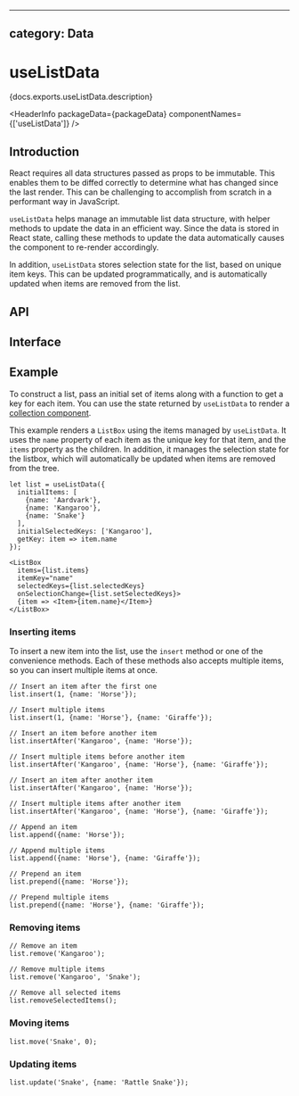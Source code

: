 <!-- Copyright 2020 Adobe. All rights reserved.
This file is licensed to you under the Apache License, Version 2.0 (the "License");
you may not use this file except in compliance with the License. You may obtain a copy
of the License at http://www.apache.org/licenses/LICENSE-2.0
Unless required by applicable law or agreed to in writing, software distributed under
the License is distributed on an "AS IS" BASIS, WITHOUT WARRANTIES OR REPRESENTATIONS
OF ANY KIND, either express or implied. See the License for the specific language
governing permissions and limitations under the License. -->



---
category: Data
---

# useListData

<p>{docs.exports.useListData.description}</p>

<HeaderInfo
  packageData={packageData}
  componentNames={['useListData']} />

## Introduction

React requires all data structures passed as props to be immutable. This enables them to be diffed correctly to determine
what has changed since the last render. This can be challenging to accomplish from scratch in a performant way in JavaScript. 

`useListData` helps manage an immutable list data structure, with helper methods to update the data in an efficient way.
Since the data is stored in React state, calling these methods to update the data automatically causes the component
to re-render accordingly.

In addition, `useListData` stores selection state for the list, based on unique item keys. This can be updated programmatically,
and is automatically updated when items are removed from the list.

## API

<FunctionAPI function={docs.exports.useListData} links={docs.links} />

## Interface

<ClassAPI links={docs.links} class={docs.links[docs.exports.useListData.return.base.id]} />

## Example

To construct a list, pass an initial set of items along with a function to get a key for each item.
You can use the state returned by `useListData` to render a [collection component](collections.html).

This example renders a `ListBox` using the items managed by `useListData`. It uses the `name` property of each item
as the unique key for that item, and the `items` property as the children. In addition, it manages the selection state
for the listbox, which will automatically be updated when items are removed from the tree.

```tsx
let list = useListData({
  initialItems: [
    {name: 'Aardvark'},
    {name: 'Kangaroo'},
    {name: 'Snake'}
  ],
  initialSelectedKeys: ['Kangaroo'],
  getKey: item => item.name
});

<ListBox
  items={list.items}
  itemKey="name"
  selectedKeys={list.selectedKeys}
  onSelectionChange={list.setSelectedKeys}>
  {item => <Item>{item.name}</Item>}
</ListBox>
```

### Inserting items

To insert a new item into the list, use the `insert` method or one of the convenience methods.
Each of these methods also accepts multiple items, so you can insert multiple items at once.

```tsx
// Insert an item after the first one
list.insert(1, {name: 'Horse'});

// Insert multiple items
list.insert(1, {name: 'Horse'}, {name: 'Giraffe'});
```

```tsx
// Insert an item before another item
list.insertAfter('Kangaroo', {name: 'Horse'});

// Insert multiple items before another item
list.insertAfter('Kangaroo', {name: 'Horse'}, {name: 'Giraffe'});
```

```tsx
// Insert an item after another item
list.insertAfter('Kangaroo', {name: 'Horse'});

// Insert multiple items after another item
list.insertAfter('Kangaroo', {name: 'Horse'}, {name: 'Giraffe'});
```

```tsx
// Append an item
list.append({name: 'Horse'});

// Append multiple items
list.append({name: 'Horse'}, {name: 'Giraffe'});
```

```tsx
// Prepend an item
list.prepend({name: 'Horse'});

// Prepend multiple items
list.prepend({name: 'Horse'}, {name: 'Giraffe'});
```

### Removing items

```tsx
// Remove an item
list.remove('Kangaroo');

// Remove multiple items
list.remove('Kangaroo', 'Snake');
```

```tsx
// Remove all selected items
list.removeSelectedItems();
```

### Moving items

```tsx
list.move('Snake', 0);
```

### Updating items

```tsx
list.update('Snake', {name: 'Rattle Snake'});
```
